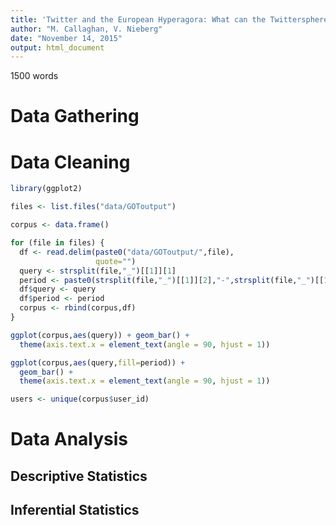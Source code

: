 ```yaml
---
title: 'Twitter and the European Hyperagora: What can the Twittersphere Tell us about Political Deliberation and Opinions in Europe?'
author: "M. Callaghan, V. Nieberg"
date: "November 14, 2015"
output: html_document
---
```


1500 words

# Data Gathering 


# Data Cleaning  

```r
library(ggplot2)

files <- list.files("data/GOToutput")

corpus <- data.frame()

for (file in files) {
  df <- read.delim(paste0("data/GOToutput/",file),
                   quote="")
  query <- strsplit(file,"_")[[1]][1]
  period <- paste0(strsplit(file,"_")[[1]][2],"-",strsplit(file,"_")[[1]][3])
  df$query <- query
  df$period <- period
  corpus <- rbind(corpus,df)
}

ggplot(corpus,aes(query)) + geom_bar() +
  theme(axis.text.x = element_text(angle = 90, hjust = 1))

ggplot(corpus,aes(query,fill=period)) + 
  geom_bar() +
  theme(axis.text.x = element_text(angle = 90, hjust = 1))

users <- unique(corpus$user_id)

```


# Data Analysis

## Descriptive Statistics

## Inferential Statistics

